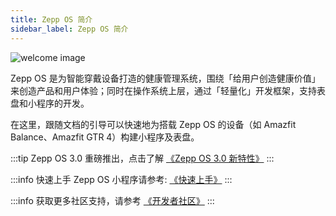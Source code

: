 ```yaml
---
title: Zepp OS 简介
sidebar_label: Zepp OS 简介
---
```


![welcome image](/img/welcome.png)

Zepp OS 是为智能穿戴设备打造的健康管理系统，围绕「给用户创造健康价值」来创造产品和用户体验；同时在操作系统上层，通过「轻量化」开发框架，支持表盘和小程序的开发。

在这里，跟随文档的引导可以快速地为搭载 Zepp OS 的设备（如 Amazfit Balance、Amazfit GTR 4）构建小程序及表盘。

:::tip
Zepp OS 3.0 重磅推出，点击了解 [《Zepp OS 3.0 新特性》](./guides/version-info/new-features-30.md)
:::

:::info
快速上手 Zepp OS 小程序请参考: [《快速上手》](./guides/quick-start.mdx)
:::

:::info
获取更多社区支持，请参考 [《开发者社区》](./guides/community.md)
:::
